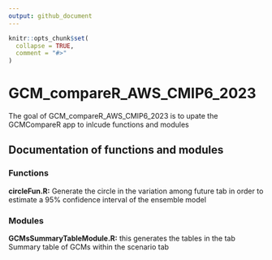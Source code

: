 ```yaml
---
output: github_document
---
```


<!-- README.md is generated from README.Rmd. Please edit that file -->

```r
knitr::opts_chunk$set(
  collapse = TRUE,
  comment = "#>"
)
```

# GCM_compareR_AWS_CMIP6_2023

<!-- badges: start -->
<!-- badges: end -->

The goal of GCM_compareR_AWS_CMIP6_2023 is to upate the GCMCompareR app to inlcude functions and modules

## Documentation of functions and modules

### Functions

**circleFun.R:** Generate the circle in the variation among future tab in order to estimate a 95% confidence interval of the ensemble model

### Modules

**GCMsSummaryTableModule.R:** this generates the tables in the tab Summary table of GCMs within the scenario tab